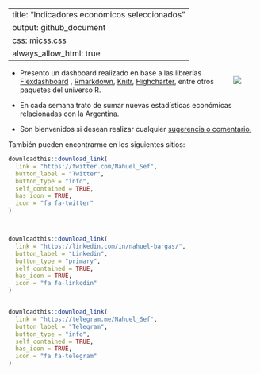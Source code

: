 
---
title: "Indicadores económicos seleccionados"
output: github_document
css: micss.css
always_allow_html: true
---



<div style= "float:right;position: relative;width: 10%; top: 1px; ">
![](logo.png)
</div>  





- Presento un dashboard realizado en base a las librerías [Flexdashboard]("https://rstudio.github.io/flexdashboard") , [Rmarkdown]("http://rmarkdown.rstudio.com/"), [Knitr]("https://yihui.org/knitr/"), [Highcharter]("http://jkunst.com/highcharter/"),
entre otros paquetes del universo R. 

- En cada semana trato de sumar nuevas estadísticas económicas relacionadas con la Argentina. 

- Son bienvenidos si desean realizar cualquier <a href="mailto:nahuelbargas@hotmail.com">sugerencia o comentario.</a> 

También pueden encontrarme en los siguientes sitios:
 


```r

downloadthis::download_link(
  link = "https://twitter.com/Nahuel_Sef",
  button_label = "Twitter",
  button_type = "info",
  self_contained = TRUE, 
  has_icon = TRUE, 
  icon = "fa fa-twitter"
)  



downloadthis::download_link(
  link = "https://linkedin.com/in/nahuel-bargas/",
  button_label = "Linkedin",
  button_type = "primary",
  self_contained = TRUE, 
  has_icon = TRUE, 
  icon = "fa fa-linkedin"
)  


downloadthis::download_link(
  link = "https://telegram.me/Nahuel_Sef",
  button_label = "Telegram",
  button_type = "info",
  self_contained = TRUE, 
  has_icon = TRUE, 
  icon = "fa fa-telegram"
)  

```


